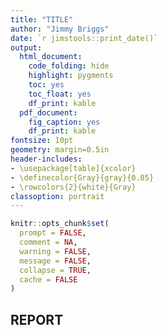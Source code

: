```yaml
---
title: "TITLE"
author: "Jimmy Briggs"
date: `r jimstools::print_date()`
output: 
  html_document:
    code_folding: hide
    highlight: pygments
    toc: yes
    toc_float: yes
    df_print: kable
  pdf_document:
    fig_caption: yes
    df_print: kable
fontsize: 10pt
geometry: margin=0.5in
header-includes:
- \usepackage[table]{xcolor}
- \definecolor{Gray}{gray}{0.85}
- \rowcolors{2}{white}{Gray}
classoption: portrait
---
```


```r
knitr::opts_chunk$set(
  prompt = FALSE,
  comment = NA,
  warning = FALSE,
  message = FALSE,
  collapse = TRUE,
  cache = FALSE
)
```

## REPORT
